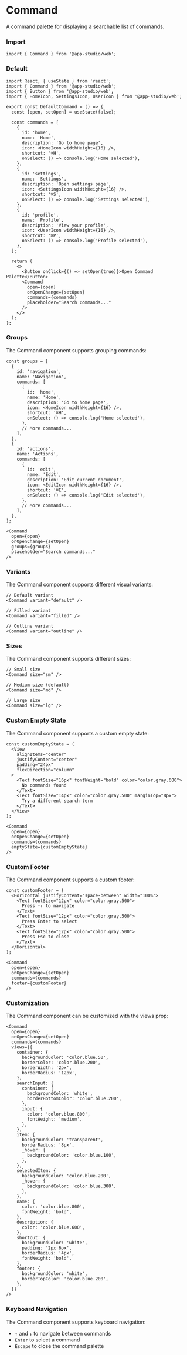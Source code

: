 # Command

A command palette for displaying a searchable list of commands.

### **Import**
  ```tsx
  import { Command } from '@app-studio/web';
  ```

### **Default**
```tsx
import React, { useState } from 'react';
import { Command } from '@app-studio/web';
import { Button } from '@app-studio/web';
import { HomeIcon, SettingsIcon, UserIcon } from '@app-studio/web';

export const DefaultCommand = () => {
  const [open, setOpen] = useState(false);

  const commands = [
    {
      id: 'home',
      name: 'Home',
      description: 'Go to home page',
      icon: <HomeIcon widthHeight={16} />,
      shortcut: '⌘H',
      onSelect: () => console.log('Home selected'),
    },
    {
      id: 'settings',
      name: 'Settings',
      description: 'Open settings page',
      icon: <SettingsIcon widthHeight={16} />,
      shortcut: '⌘S',
      onSelect: () => console.log('Settings selected'),
    },
    {
      id: 'profile',
      name: 'Profile',
      description: 'View your profile',
      icon: <UserIcon widthHeight={16} />,
      shortcut: '⌘P',
      onSelect: () => console.log('Profile selected'),
    },
  ];

  return (
    <>
      <Button onClick={() => setOpen(true)}>Open Command Palette</Button>
      <Command
        open={open}
        onOpenChange={setOpen}
        commands={commands}
        placeholder="Search commands..."
      />
    </>
  );
};
```

### **Groups**
The Command component supports grouping commands:

```tsx
const groups = [
  {
    id: 'navigation',
    name: 'Navigation',
    commands: [
      {
        id: 'home',
        name: 'Home',
        description: 'Go to home page',
        icon: <HomeIcon widthHeight={16} />,
        shortcut: '⌘H',
        onSelect: () => console.log('Home selected'),
      },
      // More commands...
    ],
  },
  {
    id: 'actions',
    name: 'Actions',
    commands: [
      {
        id: 'edit',
        name: 'Edit',
        description: 'Edit current document',
        icon: <EditIcon widthHeight={16} />,
        shortcut: '⌘E',
        onSelect: () => console.log('Edit selected'),
      },
      // More commands...
    ],
  },
];

<Command
  open={open}
  onOpenChange={setOpen}
  groups={groups}
  placeholder="Search commands..."
/>
```

### **Variants**
The Command component supports different visual variants:

```tsx
// Default variant
<Command variant="default" />

// Filled variant
<Command variant="filled" />

// Outline variant
<Command variant="outline" />
```

### **Sizes**
The Command component supports different sizes:

```tsx
// Small size
<Command size="sm" />

// Medium size (default)
<Command size="md" />

// Large size
<Command size="lg" />
```

### **Custom Empty State**
The Command component supports a custom empty state:

```tsx
const customEmptyState = (
  <View
    alignItems="center"
    justifyContent="center"
    padding="24px"
    flexDirection="column"
  >
    <Text fontSize="16px" fontWeight="bold" color="color.gray.600">
      No commands found
    </Text>
    <Text fontSize="14px" color="color.gray.500" marginTop="8px">
      Try a different search term
    </Text>
  </View>
);

<Command
  open={open}
  onOpenChange={setOpen}
  commands={commands}
  emptyState={customEmptyState}
/>
```

### **Custom Footer**
The Command component supports a custom footer:

```tsx
const customFooter = (
  <Horizontal justifyContent="space-between" width="100%">
    <Text fontSize="12px" color="color.gray.500">
      Press ↑↓ to navigate
    </Text>
    <Text fontSize="12px" color="color.gray.500">
      Press Enter to select
    </Text>
    <Text fontSize="12px" color="color.gray.500">
      Press Esc to close
    </Text>
  </Horizontal>
);

<Command
  open={open}
  onOpenChange={setOpen}
  commands={commands}
  footer={customFooter}
/>
```

### **Customization**
The Command component can be customized with the views prop:

```tsx
<Command
  open={open}
  onOpenChange={setOpen}
  commands={commands}
  views={{
    container: {
      backgroundColor: 'color.blue.50',
      borderColor: 'color.blue.200',
      borderWidth: '2px',
      borderRadius: '12px',
    },
    searchInput: {
      container: {
        backgroundColor: 'white',
        borderBottomColor: 'color.blue.200',
      },
      input: {
        color: 'color.blue.800',
        fontWeight: 'medium',
      },
    },
    item: {
      backgroundColor: 'transparent',
      borderRadius: '8px',
      _hover: {
        backgroundColor: 'color.blue.100',
      },
    },
    selectedItem: {
      backgroundColor: 'color.blue.200',
      _hover: {
        backgroundColor: 'color.blue.300',
      },
    },
    name: {
      color: 'color.blue.800',
      fontWeight: 'bold',
    },
    description: {
      color: 'color.blue.600',
    },
    shortcut: {
      backgroundColor: 'white',
      padding: '2px 6px',
      borderRadius: '4px',
      fontWeight: 'bold',
    },
    footer: {
      backgroundColor: 'white',
      borderTopColor: 'color.blue.200',
    },
  }}
/>
```

### **Keyboard Navigation**
The Command component supports keyboard navigation:

- `↑` and `↓` to navigate between commands
- `Enter` to select a command
- `Escape` to close the command palette
